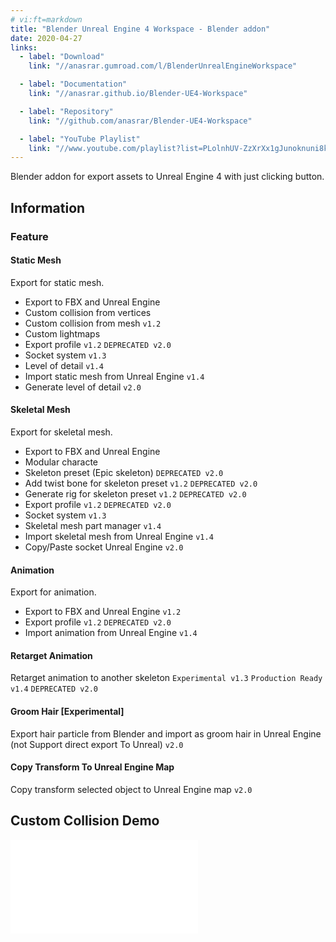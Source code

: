 ```yaml
---
# vi:ft=markdown
title: "Blender Unreal Engine 4 Workspace - Blender addon"
date: 2020-04-27
links:
  - label: "Download"
    link: "//anasrar.gumroad.com/l/BlenderUnrealEngineWorkspace"

  - label: "Documentation"
    link: "//anasrar.github.io/Blender-UE4-Workspace"

  - label: "Repository"
    link: "//github.com/anasrar/Blender-UE4-Workspace"

  - label: "YouTube Playlist"
    link: "//www.youtube.com/playlist?list=PLolnhUV-ZzXrXx1gJunoknuni8klsy0wH"
---
```


Blender addon for export assets to Unreal Engine 4 with just clicking button.

## Information

### Feature

#### Static Mesh

Export for static mesh.

- Export to FBX and Unreal Engine
- Custom collision from vertices
- Custom collision from mesh `v1.2`
- Custom lightmaps
- Export profile `v1.2` `DEPRECATED v2.0`
- Socket system `v1.3`
- Level of detail `v1.4`
- Import static mesh from Unreal Engine `v1.4`
- Generate level of detail `v2.0`

#### Skeletal Mesh

Export for skeletal mesh.

- Export to FBX and Unreal Engine
- Modular characte
- Skeleton preset (Epic skeleton) `DEPRECATED v2.0`
- Add twist bone for skeleton preset `v1.2` `DEPRECATED v2.0`
- Generate rig for skeleton preset `v1.2` `DEPRECATED v2.0`
- Export profile `v1.2` `DEPRECATED v2.0`
- Socket system `v1.3`
- Skeletal mesh part manager `v1.4`
- Import skeletal mesh from Unreal Engine `v1.4`
- Copy/Paste socket Unreal Engine `v2.0`

#### Animation

Export for animation.

- Export to FBX and Unreal Engine `v1.2`
- Export profile `v1.2` `DEPRECATED v2.0`
- Import animation from Unreal Engine `v1.4`

#### Retarget Animation

Retarget animation to another skeleton `Experimental v1.3` `Production Ready v1.4` `DEPRECATED v2.0`

#### Groom Hair [Experimental]

Export hair particle from Blender and import as groom hair in Unreal Engine (not Support direct export To Unreal) `v2.0`

#### Copy Transform To Unreal Engine Map

Copy transform selected object to Unreal Engine map `v2.0`

## Custom Collision Demo

<iframe
  src="//www.youtube.com/embed/Sysg1Z_Q5b0"
  title="YouTube video player"
  frameBorder="0"
  allow="accelerometer; autoplay; encrypted-media; gyroscope; picture-in-picture"
  allowFullScreen
  class="media-frame ratio"
  loading="lazy"
/>